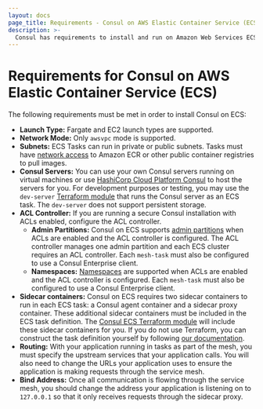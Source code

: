 ```yaml
---
layout: docs
page_title: Requirements - Consul on AWS Elastic Container Service (ECS)
description: >-
  Consul has requirements to install and run on Amazon Web Services ECS. Learn about Consul's requirements for Fargate and EC2, including network mode and subnet information, as well as server, routing, and ACL controller considerations to keep in mind.
---
```


# Requirements for Consul on AWS Elastic Container Service (ECS)

The following requirements must be met in order to install Consul on ECS:

* **Launch Type:** Fargate and EC2 launch types are supported.
* **Network Mode:** Only `awsvpc` mode is supported.
* **Subnets:** ECS Tasks can run in private or public subnets. Tasks must have [network access](https://aws.amazon.com/premiumsupport/knowledge-center/ecs-pull-container-api-error-ecr/) to Amazon ECR or other public container registries to pull images.
* **Consul Servers:** You can use your own Consul servers running on virtual machines or use [HashiCorp Cloud Platform Consul](https://www.hashicorp.com/cloud-platform) to host the servers for you. For development purposes or testing, you may use the `dev-server` [Terraform module](https://github.com/hashicorp/terraform-aws-consul-ecs/tree/main) that runs the Consul server as an ECS task. The `dev-server` does not support persistent storage.
* **ACL Controller:** If you are running a secure Consul installation with ACLs enabled, configure the ACL controller.
   * **Admin Partitions:** <EnterpriseAlert inline />Consul on ECS supports [admin partitions](/consul/docs/enterprise/admin-partitions) when ACLs are enabled and the ACL controller is configured.
      The ACL controller manages one admin partition and each ECS cluster requires an ACL controller.
      Each `mesh-task` must also be configured to use a Consul Enterprise client.
   * **Namespaces:** <EnterpriseAlert inline />[Namespaces](/consul/docs/enterprise/namespaces) are supported when ACLs are enabled and the ACL controller is configured.
      Each `mesh-task` must also be configured to use a Consul Enterprise client.
* **Sidecar containers:** Consul on ECS requires two sidecar containers to run in each ECS task: a
   Consul agent container and a sidecar proxy container. These additional sidecar containers must
   be included in the ECS task definition. The [Consul ECS Terraform module](/consul/docs/ecs/terraform/install)
   will include these sidecar containers for you. If you do not use Terraform, you can construct
   the task definition yourself by following [our documentation](/consul/docs/ecs/manual/install).
* **Routing:** With your application running in tasks as part of the mesh, you must specify the
   upstream services that your application calls. You will also need to change the URLs your
   application uses to ensure the application is making requests through the service mesh.
* **Bind Address:** Once all communication is flowing through the service mesh, you should change
   the address your application is listening on to `127.0.0.1` so that it only receives requests
   through the sidecar proxy.
